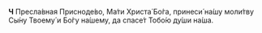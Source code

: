 **Ч** Пресла́вная Присноде́во, Ма́ти Христа́ Бо́га, принеси́ на́шу моли́тву Сы́ну Твоему́ и Бо́гу на́шему, да спасе́т Тобо́ю ду́ши на́ша.
